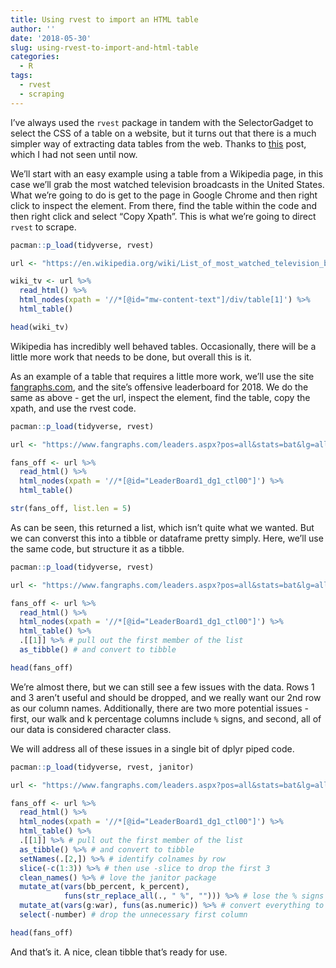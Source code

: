 ```yaml
---
title: Using rvest to import an HTML table
author: ''
date: '2018-05-30'
slug: using-rvest-to-import-and-html-table
categories:
  - R
tags:
  - rvest
  - scraping
---
```


I've always used the `rvest` package in tandem with the SelectorGadget to select the CSS of a table on a website, but it turns out that there is a much simpler way of extracting data tables from the web. Thanks to [this]("https://www.r-bloggers.com/using-rvest-to-scrape-an-html-table/") post, which I had not seen until now. 

We'll start with an easy example using a table from a Wikipedia page, in this case we'll grab the most watched television broadcasts in the United States. What we're going to do is get to the page in Google Chrome and then right click to inspect the element. From there, find the table within the code and then right click and select "Copy Xpath". This is what we're going to direct `rvest` to scrape.   

```r
pacman::p_load(tidyverse, rvest)

url <- "https://en.wikipedia.org/wiki/List_of_most_watched_television_broadcasts_in_the_United_States"

wiki_tv <- url %>%
  read_html() %>%
  html_nodes(xpath = '//*[@id="mw-content-text"]/div/table[1]') %>%
  html_table()

head(wiki_tv)

```

Wikipedia has incredibly well behaved tables. Occasionally, there will be a little more work that needs to be done, but overall this is it. 

As an example of a table that requires a little more work, we'll use the site [fangraphs.com]("https://www.fangraphs.com/"), and the site's offensive leaderboard for 2018. We do the same as above - get the url, inspect the element, find the table, copy the xpath, and use the rvest code.

```r
pacman::p_load(tidyverse, rvest)

url <- "https://www.fangraphs.com/leaders.aspx?pos=all&stats=bat&lg=all&qual=y&type=8&season=2018&month=0&season1=2018&ind=0"

fans_off <- url %>%
  read_html() %>%
  html_nodes(xpath = '//*[@id="LeaderBoard1_dg1_ctl00"]') %>%
  html_table()

str(fans_off, list.len = 5)

```

As can be seen, this returned a list, which isn't quite what we wanted. But we can converst this into a tibble or dataframe pretty simply. Here, we'll use the same code, but structure it as a tibble. 

```r
pacman::p_load(tidyverse, rvest)

url <- "https://www.fangraphs.com/leaders.aspx?pos=all&stats=bat&lg=all&qual=y&type=8&season=2018&month=0&season1=2018&ind=0"

fans_off <- url %>%
  read_html() %>%
  html_nodes(xpath = '//*[@id="LeaderBoard1_dg1_ctl00"]') %>%
  html_table() %>%
  .[[1]] %>% # pull out the first member of the list
  as_tibble() # and convert to tibble

head(fans_off)

```

We're almost there, but we can still see a few issues with the data. Rows 1 and 3 aren't useful and should be dropped, and we really want our 2nd row as our column names. Additionally, there are two more potential issues - first, our walk and k percentage columns include `%` signs, and second, all of our data is considered character class.  

We will address all of these issues in a single bit of dplyr piped code. 
 
```r
pacman::p_load(tidyverse, rvest, janitor)

url <- "https://www.fangraphs.com/leaders.aspx?pos=all&stats=bat&lg=all&qual=y&type=8&season=2018&month=0&season1=2018&ind=0"

fans_off <- url %>%
  read_html() %>%
  html_nodes(xpath = '//*[@id="LeaderBoard1_dg1_ctl00"]') %>%
  html_table() %>%
  .[[1]] %>% # pull out the first member of the list
  as_tibble() %>% # and convert to tibble
  setNames(.[2,]) %>% # identify colnames by row
  slice(-c(1:3)) %>% # then use -slice to drop the first 3 
  clean_names() %>% # love the janitor package
  mutate_at(vars(bb_percent, k_percent), 
            funs(str_replace_all(., " %", ""))) %>% # lose the % signs
  mutate_at(vars(g:war), funs(as.numeric)) %>% # convert everything to numeric
  select(-number) # drop the unnecessary first column

head(fans_off)

```

And that's it. A nice, clean tibble that's ready for use. 